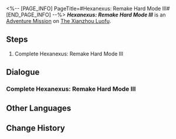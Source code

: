 <%-- [PAGE_INFO]
PageTitle=#Hexanexus: Remake Hard Mode III#
[END_PAGE_INFO] --%>
{{Stub|Dialogue.}}
{{Mission Infobox
|id            = 8025221
|title         = 
|image         = <!--Mission Hexanexus Remake Hard Mode III.png-->
|type          = Adventure
|event_name    = 
|chapter       = 
|requirements  = {{subst:void|<!--Unknown: {"Type":"Manual"}-->}}
|summary       = <!--official mission summary from Fate's Atlas-->
|characters    = Trailblazer
|startLocation = [[The Xianzhou Luofu]] - [[The Shackling Prison]]
|world         = The Xianzhou Luofu
|area          = The Shackling Prison
|prev          = 
|next          = 
|rewards       = 
}}
'''''Hexanexus: Remake Hard Mode III''''' is an [[Adventure Mission]] on [[The Xianzhou Luofu]].

==Steps==
# Complete Hexanexus: Remake Hard Mode III

<!--
==Gameplay Notes==

--><!--
==Trial Character==

-->
==Dialogue==
{{Stub Dialogue}}
===Complete Hexanexus: Remake Hard Mode III{{subst:void|<!--802522101-->}}===
{{Mission Description|type=adventure|location=The Shackling Prison|Complete Hexanexus: Remake Hard Mode III}}
{{Dialogue Start}}
{{Dialogue End}}

==Other Languages==
{{Other Languages
|en   = Hexanexus: Remake Hard Mode III
|zhs  = 「枘凿六合•Remake」困难模式III
|zht  = 「枘鑿六合•Remake」困難模式III
|ja   = 「枘構立方・リメイク」難易度・困難III
|ko   = 「모순된 결합체•Remake」 어려움 모드 III
|es   = Hexanexus: Reedición: modo difícil&nbsp;III
|fr   = Mode difficile III de l'Hexanexus V2
|ru   = Гексанексус: Remake - Сложный режим III
|th   = Hexanexus: Remake โหมดยาก III
|vi   = "Khối Lục Giác - Remake" Chế Độ Khó III
|de   = Hexanexus: Remake – Schwerer Modus III
|id   = "Hexanexus: Remake" Mode Sulit III
|pt   = Hexanexus: Remake - Modo Difícil III
}}

==Change History==
{{Change History|2.5}}
